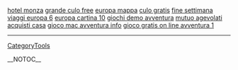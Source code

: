 <a href= http://hotel.squirtingtits.cn/hotel-monza.html >hotel monza</a>   <a href= http://culo.squirtingtits.cn/grande-culo-free.html >grande culo free</a>   <a href= http://europa.squirtingtits.cn/europa-mappa.html >europa mappa</a>   <a href= http://culo.squirtingtits.cn/culo-gratis.html >culo gratis</a>   <a href= http://europa.squirtingtits.cn/fine-settimana-viaggi-europa.html >fine settimana viaggi europa 6</a>   <a href= http://europa.squirtingtits.cn/europa-cartina.html >europa cartina 10</a>   <a href= http://giochi-avventura.squirtingtits.cn/giochi-demo-avventura.html >giochi demo avventura</a>   <a href= http://mutuo-acquisto-casa.squirtingtits.cn/mutuo-agevolati-acquisti-casa.html >mutuo agevolati acquisti casa</a>   <a href= http://giochi-avventura.squirtingtits.cn/gioco-mac-avventura.html >gioco mac avventura info</a>   <a href= http://giochi-avventura.squirtingtits.cn/gioco-gratis-on-line-avventura.html >gioco gratis on line avventura 1</a>
----
[[CategoryTools]]

__NOTOC__
